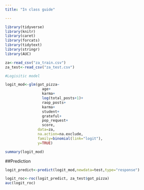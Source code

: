 ```yaml
---
title: "In class guide"

---
```



```r
library(tidyverse)
library(knitr)
library(caret)
library(forcats)
library(tidytext)
library(stringr)
library(AUC)
```


```r
za<-read_csv("za_train.csv")
za_test<-read_csv("za_test.csv")
```


```r
#Logisitic model

logit_mod<-glm(got_pizza~
                 age+
                 karma+
                 log(total_posts+1)+
                 raop_posts+
                 karma+
                 student+
                 grateful+
                 pop_request+
                 score,
               data=za,
               na.action=na.exclude,
               family=binomial(link="logit"),
               y=TRUE)

summary(logit_mod)
```

##Prediction

```r
logit_predict<-predict(logit_mod,newdata=test,type="response")
```

```r

logit_roc<-roc(logit_predict, za_test$got_pizza)
auc(logit_roc)

```


